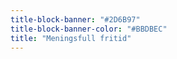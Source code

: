 ```yaml
---
title-block-banner: "#2D6B97"
title-block-banner-color: "#BBDBEC"
title: "Meningsfull fritid"
---
```

